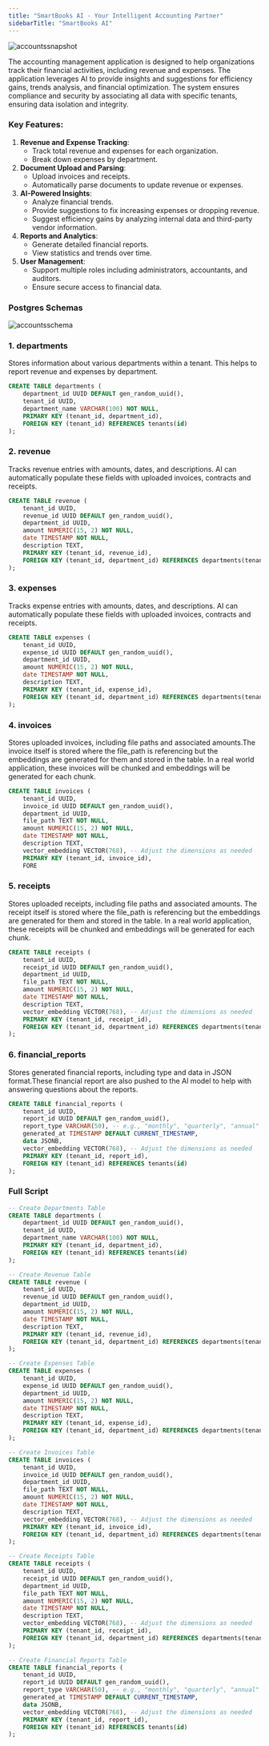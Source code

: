```yaml
---
title: "SmartBooks AI - Your Intelligent Accounting Partner"
sidebarTitle: "SmartBooks AI"
---
```


![accountssnapshot](/images/accountssnapshot.png)

The accounting management application is designed to help organizations track their financial activities, including revenue and expenses. The application leverages AI to provide insights and suggestions for efficiency gains, trends analysis, and financial optimization. The system ensures compliance and security by associating all data with specific tenants, ensuring data isolation and integrity.

### Key Features:

1. **Revenue and Expense Tracking**:
   - Track total revenue and expenses for each organization.
   - Break down expenses by department.
2. **Document Upload and Parsing**:
   - Upload invoices and receipts.
   - Automatically parse documents to update revenue or expenses.
3. **AI-Powered Insights**:
   - Analyze financial trends.
   - Provide suggestions to fix increasing expenses or dropping revenue.
   - Suggest efficiency gains by analyzing internal data and third-party vendor information.
4. **Reports and Analytics**:
   - Generate detailed financial reports.
   - View statistics and trends over time.
5. **User Management**:
   - Support multiple roles including administrators, accountants, and auditors.
   - Ensure secure access to financial data.

### Postgres Schemas

![accountsschema](/images/accountsschema.png)

### 1. departments

Stores information about various departments within a tenant. This helps to report revenue and expenses by department.

```sql
CREATE TABLE departments (
    department_id UUID DEFAULT gen_random_uuid(),
    tenant_id UUID,
    department_name VARCHAR(100) NOT NULL,
    PRIMARY KEY (tenant_id, department_id),
    FOREIGN KEY (tenant_id) REFERENCES tenants(id)
);
```

### 2. revenue

Tracks revenue entries with amounts, dates, and descriptions. AI can automatically populate these fields with uploaded invoices, contracts and receipts.

```sql
CREATE TABLE revenue (
    tenant_id UUID,
    revenue_id UUID DEFAULT gen_random_uuid(),
    department_id UUID,
    amount NUMERIC(15, 2) NOT NULL,
    date TIMESTAMP NOT NULL,
    description TEXT,
    PRIMARY KEY (tenant_id, revenue_id),
    FOREIGN KEY (tenant_id, department_id) REFERENCES departments(tenant_id, department_id)
);
```

### 3. expenses

Tracks expense entries with amounts, dates, and descriptions. AI can automatically populate these fields with uploaded invoices, contracts and receipts.

```sql
CREATE TABLE expenses (
    tenant_id UUID,
    expense_id UUID DEFAULT gen_random_uuid(),
    department_id UUID,
    amount NUMERIC(15, 2) NOT NULL,
    date TIMESTAMP NOT NULL,
    description TEXT,
    PRIMARY KEY (tenant_id, expense_id),
    FOREIGN KEY (tenant_id, department_id) REFERENCES departments(tenant_id, department_id)
);
```

### 4. invoices

Stores uploaded invoices, including file paths and associated amounts.The invoice itself is stored where the file_path is referencing but the embeddings are generated for them and stored in the table. In a real world application, these invoices will be chunked and embeddings will be generated for each chunk.

```sql
CREATE TABLE invoices (
    tenant_id UUID,
    invoice_id UUID DEFAULT gen_random_uuid(),
    department_id UUID,
    file_path TEXT NOT NULL,
    amount NUMERIC(15, 2) NOT NULL,
    date TIMESTAMP NOT NULL,
    description TEXT,
    vector_embedding VECTOR(768), -- Adjust the dimensions as needed
    PRIMARY KEY (tenant_id, invoice_id),
    FORE
```

### 5. receipts

Stores uploaded receipts, including file paths and associated amounts. The receipt itself is stored where the file_path is referencing but the embeddings are generated for them and stored in the table. In a real world application, these receipts will be chunked and embeddings will be generated for each chunk.

```sql
CREATE TABLE receipts (
    tenant_id UUID,
    receipt_id UUID DEFAULT gen_random_uuid(),
    department_id UUID,
    file_path TEXT NOT NULL,
    amount NUMERIC(15, 2) NOT NULL,
    date TIMESTAMP NOT NULL,
    description TEXT,
    vector_embedding VECTOR(768), -- Adjust the dimensions as needed
    PRIMARY KEY (tenant_id, receipt_id),
    FOREIGN KEY (tenant_id, department_id) REFERENCES departments(tenant_id, department_id)
);
```

### 6. financial_reports

Stores generated financial reports, including type and data in JSON format.These financial report are also pushed to the AI model to help with answering questions about the reports.

```sql
CREATE TABLE financial_reports (
    tenant_id UUID,
    report_id UUID DEFAULT gen_random_uuid(),
    report_type VARCHAR(50), -- e.g., "monthly", "quarterly", "annual"
    generated_at TIMESTAMP DEFAULT CURRENT_TIMESTAMP,
    data JSONB,
    vector_embedding VECTOR(768), -- Adjust the dimensions as needed
    PRIMARY KEY (tenant_id, report_id),
    FOREIGN KEY (tenant_id) REFERENCES tenants(id)
);
```

### Full Script

```sql
-- Create Departments Table
CREATE TABLE departments (
    department_id UUID DEFAULT gen_random_uuid(),
    tenant_id UUID,
    department_name VARCHAR(100) NOT NULL,
    PRIMARY KEY (tenant_id, department_id),
    FOREIGN KEY (tenant_id) REFERENCES tenants(id)
);

-- Create Revenue Table
CREATE TABLE revenue (
    tenant_id UUID,
    revenue_id UUID DEFAULT gen_random_uuid(),
    department_id UUID,
    amount NUMERIC(15, 2) NOT NULL,
    date TIMESTAMP NOT NULL,
    description TEXT,
    PRIMARY KEY (tenant_id, revenue_id),
    FOREIGN KEY (tenant_id, department_id) REFERENCES departments(tenant_id, department_id)
);

-- Create Expenses Table
CREATE TABLE expenses (
    tenant_id UUID,
    expense_id UUID DEFAULT gen_random_uuid(),
    department_id UUID,
    amount NUMERIC(15, 2) NOT NULL,
    date TIMESTAMP NOT NULL,
    description TEXT,
    PRIMARY KEY (tenant_id, expense_id),
    FOREIGN KEY (tenant_id, department_id) REFERENCES departments(tenant_id, department_id)
);

-- Create Invoices Table
CREATE TABLE invoices (
    tenant_id UUID,
    invoice_id UUID DEFAULT gen_random_uuid(),
    department_id UUID,
    file_path TEXT NOT NULL,
    amount NUMERIC(15, 2) NOT NULL,
    date TIMESTAMP NOT NULL,
    description TEXT,
    vector_embedding VECTOR(768), -- Adjust the dimensions as needed
    PRIMARY KEY (tenant_id, invoice_id),
    FOREIGN KEY (tenant_id, department_id) REFERENCES departments(tenant_id, department_id)
);

-- Create Receipts Table
CREATE TABLE receipts (
    tenant_id UUID,
    receipt_id UUID DEFAULT gen_random_uuid(),
    department_id UUID,
    file_path TEXT NOT NULL,
    amount NUMERIC(15, 2) NOT NULL,
    date TIMESTAMP NOT NULL,
    description TEXT,
    vector_embedding VECTOR(768), -- Adjust the dimensions as needed
    PRIMARY KEY (tenant_id, receipt_id),
    FOREIGN KEY (tenant_id, department_id) REFERENCES departments(tenant_id, department_id)
);

-- Create Financial Reports Table
CREATE TABLE financial_reports (
    tenant_id UUID,
    report_id UUID DEFAULT gen_random_uuid(),
    report_type VARCHAR(50), -- e.g., "monthly", "quarterly", "annual"
    generated_at TIMESTAMP DEFAULT CURRENT_TIMESTAMP,
    data JSONB,
    vector_embedding VECTOR(768), -- Adjust the dimensions as needed
    PRIMARY KEY (tenant_id, report_id),
    FOREIGN KEY (tenant_id) REFERENCES tenants(id)
);

```
